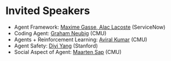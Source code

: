# Invited Speakers

- Agent Framework: [Maxime Gasse, Alac Lacoste](https://www...com/) (ServiceNow)
- Coding Agent: [Graham Neubig](https:/./) (CMU)
- Agents + Reinforcement Learning: [Aviral Kumar](https://./) (CMU)
- Agent Safety: [Diyi Yang](https://...com/) (Stanford)
- Social Aspect of Agent: [Maarten Sap](https://...) (CMU)
